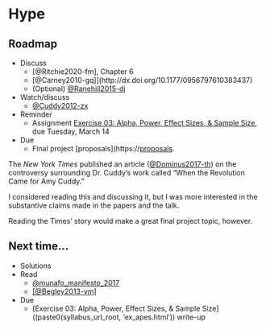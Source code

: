 # Hype  {-}

## Roadmap {-}

- Discuss
    - [@Ritchie2020-fm], Chapter 6
    - [@Carney2010-gq]](http://dx.doi.org/10.1177/0956797610383437)
    - (Optional) [@Ranehill2015-dj](http://dx.doi.org/10.1177/0956797614553946)
- Watch/discuss
    - [@Cuddy2012-zx](https://www.ted.com/talks/amy_cuddy_your_body_language_may_shape_who_you_are)
- Reminder 
    - [Assignment]{.green_assigned} [Exercise 03: Alpha, Power, Effect Sizes, & Sample Size](https://psu-psychology.github.io/psych-490-reproducibility-2023-spring/ex_apes.html), [due Tuesday, March 14]{.orange_due} 
- [Due]{.orange_due}
    - Final project [proposals](https://[proposals](https://psu-psychology.github.io/psych-490-reproducibility-2023-spring/final_project.html).

::: {.infobox}

The *New York Times* published an article ([@Dominus2017-th](https://www.nytimes.com/2017/10/18/magazine/when-the-revolution-came-for-amy-cuddy.html)) on the controversy surrounding Dr. Cuddy's work called "When the Revolution Came for Amy Cuddy."

I considered reading this and discussing it, but I was more interested in the substantive claims made in the papers and the talk.

Reading the Times' story would make a great final project topic, however.

:::

## Next time... {-}

- Solutions
- Read
    - [@munafo_manifesto_2017](https://doi.org/10.1038/s41562-016-0021)
    - [[@Begley2013-vm]](http://dx.doi.org/10.1038/497433a)
- [Due]{.orange_due}
    -  [Exercise 03: Alpha, Power, Effect Sizes, & Sample Size]((paste0(syllabus_url_root, 'ex_apes.html')) write-up
